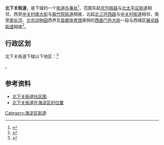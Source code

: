 {{中国乡级行政区
|景观照片文件名 = Gaoliangqiao, Beixiaguan (20160902164528).jpg
|景观照片描述 = 舒至嘉园，其南侧便是西直门
|汉语拼音 = 
|其他语言 = 
|其他语言名称 = 
|旧称 = 
|地名出处 = 
|位置图文件名 = 
|位置图描述 = 
|自定义图片= 
|建置时间 = 
|政府驻地 = 
|毗邻 = 
|总面积 = 
|总人口 = 
|总人口年份 = 
|常住人口 = 146366人<ref>{{cite web|url=http://zyk.bjhd.gov.cn/jbdt/auto4514_51808/auto4514_54025/auto4514/auto4514_54045/auto4514/202106/P020210607318472808814.pdf|title=北京市海淀区第七次全国人口普查公报|publisher=北京市海淀区统计局|date=2021-06-07|accessdate=2021-06-18|archive-date=2021-10-24|archive-url=https://web.archive.org/web/20211024041538/http://zyk.bjhd.gov.cn/jbdt/auto4514_51808/auto4514_54025/auto4514/auto4514_54045/auto4514/202106/P020210607318472808814.pdf}}</ref>
|常住人口年份 = 2020
|人口密度 = 
|GDP = 
|GDP年份 = 
|邮政编码 = 
|电话区号 = 10
|官方网站 = 
|网站名称 = 
|11/01/08/007/000}}

'''北下关街道'''，是{{PRC admin/fullname|11/01/08/007/000|3}}下辖的一个[[街道办事处|街道办事处]]<ref>{{PRC admin/ref sgc|{{PRC admin/parent|11/01/08/007/000}}}}</ref>，范围东起[[京包铁路|京包铁路]]与[[北太平庄街道|北太平庄街道]]相邻，西至[[中关村南大街|中关村南大街]]与[[紫竹院街道|紫竹院街道]]相接，北起[[北三环西路_(北京)|北三环西路]]与[[中关村街道|中关村街道]]相邻，南至[[南长河|南长河]]、[[北京动物园|北京动物园]]西界及[[首都体育馆|首都体育馆]]南侧的[[西直门外大街|西直门外大街]]一段与西城区[[展览路街道|展览路街道]]相接<ref>{{cite web|url=http://www.bjhd.gov.cn/zfxxgk/auto4538_51834/auto4538_56104/auto4538/auto4538_56111/auto4538_56113/202008/t20200828_4421887.shtml|title=北京市海淀区人民政府北下关街道办事处2019年度部门决算说明|publisher=北京市海淀区人民政府|date=2020-08-28|accessdate=2021-05-12|archive-date=2021-05-13|archive-url=https://web.archive.org/web/20210513084818/http://www.bjhd.gov.cn/zfxxgk/auto4538_51834/auto4538_56104/auto4538/auto4538_56111/auto4538_56113/202008/t20200828_4421887.shtml}}</ref>。

== 行政区划 ==

北下关街道下辖以下地区：<ref>{{PRC admin/ref sgc|11/01/08/007/000}}</ref>

{{PRC admin/children|11/01/08/007/000}}。

== 参考资料 ==

{{Reflist|2}}
* [http://www.visacits.com/ditu/zhixiashi/beijing/28309.html 北下关街道社区图] {{Wayback|url=http://www.visacits.com/ditu/zhixiashi/beijing/28309.html |date=20200111081801 }}
* [http://imgsrc.baidu.com/baike/pic/item/b64543a98226cffcb398cf37b7014a90f703ea81.jpg 北下关街道在海淀区的位置] {{Wayback|url=http://imgsrc.baidu.com/baike/pic/item/b64543a98226cffcb398cf37b7014a90f703ea81.jpg |date=20200111075708 }}

{{北京市海淀区行政区划}}
{{北京行政区划小作品}}

[[Category:海淀区街道|Category:海淀区街道]]